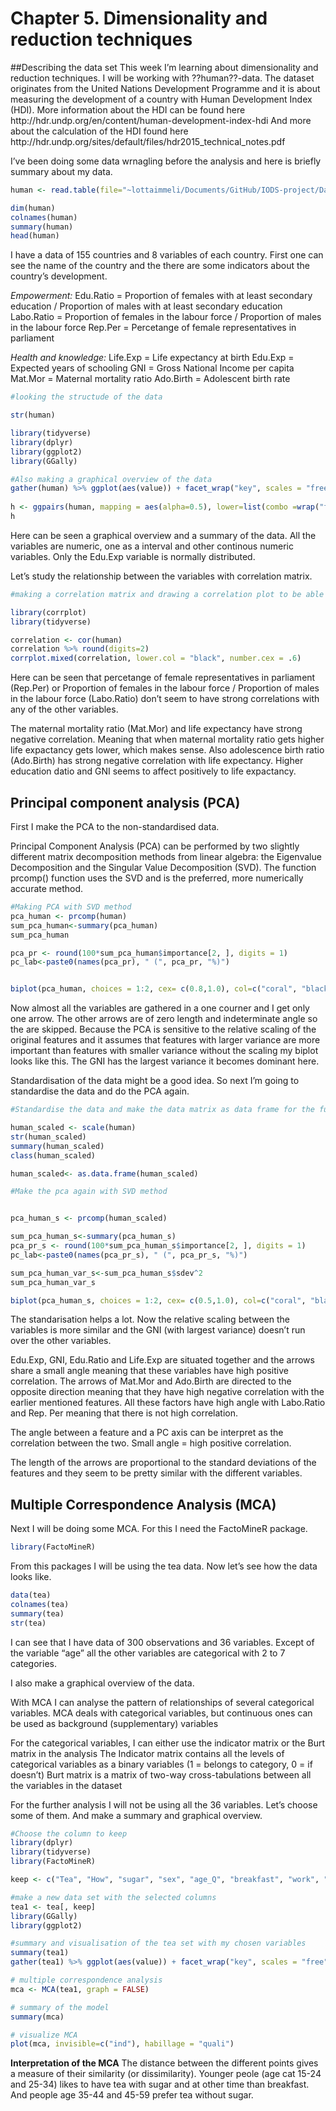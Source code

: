 # Chapter 5. Dimensionality and reduction techniques


##Describing the data set
This week I'm learning about dimensionality and reduction techniques. I will be working with ??human??-data. The dataset originates from the United Nations Development Programme and it is about measuring the development of a country with Human Development Index (HDI).
More information about the HDI can be found here http://hdr.undp.org/en/content/human-development-index-hdi
And more about the calculation of the HDI found here http://hdr.undp.org/sites/default/files/hdr2015_technical_notes.pdf

I've been doing some data wrnagling before the analysis and here is briefly summary about my data.


```r
human <- read.table(file="~lottaimmeli/Documents/GitHub/IODS-project/Data/human.csv", header = TRUE, row.names=1, sep = ",")

dim(human)
colnames(human)
summary(human)
head(human)
```

I have a data of 155 countries and 8 variables of each country. First one can see the name of the country and the there are some indicators about the country's development.

*Empowerment:*
Edu.Ratio = Proportion of females with at least secondary education / Proportion of males with at least secondary education
Labo.Ratio = Proportion of females in the labour force / Proportion of males in the labour force
Rep.Per = Percetange of female representatives in parliament

*Health and knowledge:*
Life.Exp = Life expectancy at birth
Edu.Exp = Expected years of schooling 
GNI = Gross National Income per capita
Mat.Mor = Maternal mortality ratio
Ado.Birth = Adolescent birth rate


```r
#looking the structude of the data

str(human)

library(tidyverse)
library(dplyr)
library(ggplot2)
library(GGally)

#Also making a graphical overview of the data
gather(human) %>% ggplot(aes(value)) + facet_wrap("key", scales = "free") + geom_bar()
               
h <- ggpairs(human, mapping = aes(alpha=0.5), lower=list(combo =wrap("facethist", bins=20)))
h

```

Here can be seen a graphical overview and a summary of the data. All the variables are numeric, one as a interval and other continous numeric variables. Only the Edu.Exp variable is normally distributed.

Let's study the relationship between the variables with correlation matrix.


```r
#making a correlation matrix and drawing a correlation plot to be able to visualie it better and for easier interpretation

library(corrplot)
library(tidyverse)

correlation <- cor(human)
correlation %>% round(digits=2)
corrplot.mixed(correlation, lower.col = "black", number.cex = .6)

```

Here can be seen that percetange of female representatives in parliament (Rep.Per) or Proportion of females in the labour force / Proportion of males in the labour force (Labo.Ratio) don't seem to have strong correlations with any of the other variables.

The maternal mortality ratio (Mat.Mor) and life expectancy have strong negative correlation. Meaning that when maternal mortality ratio gets higher life expactancy gets lower, which makes sense. 
Also adolescence birth ratio (Ado.Birth) has strong negative correlation with life expectancy.
Higher education datio and GNI seems to affect positively to life expactancy.


## Principal component analysis (PCA)

First I make the PCA to the non-standardised data. 

Principal Component Analysis (PCA) can be performed by two slightly different matrix decomposition methods from linear algebra: the Eigenvalue Decomposition and the Singular Value Decomposition (SVD). The function prcomp() function uses the SVD and is the preferred, more numerically accurate method.

```r

#Making PCA with SVD method
pca_human <- prcomp(human)
sum_pca_human<-summary(pca_human)
sum_pca_human

pca_pr <- round(100*sum_pca_human$importance[2, ], digits = 1)
pc_lab<-paste0(names(pca_pr), " (", pca_pr, "%)")


biplot(pca_human, choices = 1:2, cex= c(0.8,1.0), col=c("coral", "black"), xlab = pc_lab[1], ylab = pc_lab[2], main = "PCA plot of non-scaled human data")

```

Now almost all the variables are gathered in a one courner and I get only one arrow. The other arrows are of zero length and indeterminate angle so the are skipped. Because the PCA is sensitive to the relative scaling of the original features and it assumes that features with larger variance are more important than features with smaller variance without the scaling my biplot looks like this. The GNI has the largest variance it becomes dominant here.

Standardisation of the data might be a good idea. So next I'm going to standardise the data and do the PCA again.


```r
#Standardise the data and make the data matrix as data frame for the further analysis.

human_scaled <- scale(human)
str(human_scaled)
summary(human_scaled)
class(human_scaled)

human_scaled<- as.data.frame(human_scaled)

#Make the pca again with SVD method


pca_human_s <- prcomp(human_scaled)

sum_pca_human_s<-summary(pca_human_s)
pca_pr_s <- round(100*sum_pca_human_s$importance[2, ], digits = 1)
pc_lab<-paste0(names(pca_pr_s), " (", pca_pr_s, "%)")

sum_pca_human_var_s<-sum_pca_human_s$sdev^2
sum_pca_human_var_s

biplot(pca_human_s, choices = 1:2, cex= c(0.5,1.0), col=c("coral", "black"), xlab = pc_lab[1], ylab = pc_lab[2], main = "PCA plot of scaled human data")

```
The standarisation helps a lot. Now the relative scaling between the variables is more similar and the GNI (with largest variance) doesn't run over the other variables.


Edu.Exp, GNI, Edu.Ratio and Life.Exp are situated together and the arrows share a small angle meaning that these variables have high positive correlation.  The arrows of Mat.Mor and Ado.Birth are directed to the opposite direction meaning that they have high negative correlation with the earlier mentioned features.
All these factors have high angle with Labo.Ratio and Rep. Per meaning that there is not high correlation. 

The angle between a feature and a PC axis can be interpret as the correlation between the two. Small angle = high positive correlation.

The length of the arrows are proportional to the standard deviations of the features and they seem to be pretty similar with the different variables.



## Multiple Correspondence Analysis (MCA)

Next I will be doing some MCA. For this I need the FactoMineR package.

```r

library(FactoMineR)
```
From this packages I will be using the tea data. Now let's see how the data looks like.

```r
data(tea)
colnames(tea)
summary(tea)
str(tea)


```

I can see that I have data of 300 observations and 36 variables. Except of the variable "age" all the other variables are categorical with 2 to 7 categories.

I also make a graphical overview of the data.

With MCA I can analyse the pattern of relationships of several categorical variables.
MCA deals with categorical variables, but continuous ones can be used as background (supplementary) variables

For the categorical variables, I can either use the indicator matrix or the Burt matrix in the analysis
The Indicator matrix contains all the levels of categorical variables as a binary variables (1 = belongs to category, 0 = if doesn't)
Burt matrix is a matrix of two-way cross-tabulations between all the variables in the dataset

For the further analysis I will not be using all the 36 variables. Let's choose some of them. And make a summary and graphical overview.

```r
#Choose the column to keep
library(dplyr)
library(tidyverse)
library(FactoMineR)

keep <- c("Tea", "How", "sugar", "sex", "age_Q", "breakfast", "work", "price")

#make a new data set with the selected columns
tea1 <- tea[, keep]
library(GGally)
library(ggplot2)

#summary and visualisation of the tea set with my chosen variables
summary(tea1)
gather(tea1) %>% ggplot(aes(value)) + facet_wrap("key", scales = "free") + geom_bar() + theme(axis.text.x = element_text(angle = 45, hjust =1, size =8))

```
```r
# multiple correspondence analysis
mca <- MCA(tea1, graph = FALSE)

# summary of the model
summary(mca)

# visualize MCA
plot(mca, invisible=c("ind"), habillage = "quali")

```







**Interpretation of the MCA**
The distance between the different points gives a measure of their similarity (or dissimilarity). 
Younger peole (age cat 15-24 and 25-34) likes to have tea with sugar and at other time than breakfast. And people age 35-44 and 45-59 prefer tea without sugar. 

